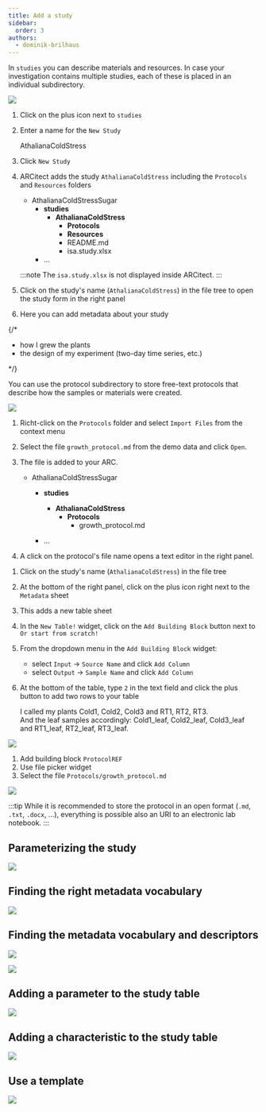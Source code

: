 ```yaml
---
title: Add a study
sidebar:
  order: 3
authors:
  - dominik-brilhaus
---
```



In `studies` you can describe materials and resources. In case your investigation contains multiple studies, each of these is placed in an individual subdirectory.

![](@images/start-here/arc-prototypic-study-divide-conquer.svg)

<Card icon="pen" title="ARCitect">

<Steps>

1. Click on the plus icon next to `studies`
2. Enter a name for the `New Study`

    <ViolaSays>

    AthalianaColdStress

    </ViolaSays>

3. Click `New Study`
4. ARCitect adds the study `AthalianaColdStress` including the `Protocols` and `Resources` folders
  
    <FileTree>
    
    - AthalianaColdStressSugar
      - **studies**
        - **AthalianaColdStress**
          - **Protocols**
          - **Resources**
          - README.md
          - isa.study.xlsx
      - ...
    
    </FileTree>

    :::note
    The `isa.study.xlsx` is not displayed inside ARCitect.
    :::

5. Click on the study's name (`AthalianaColdStress`) in the file tree to open the study form in the right panel
6. Here you can add metadata about your study

</Steps>

</Card>

{/* 
<ViolaSays>

- how I grew the plants
- the design of my experiment (two-day time series, etc.)

</ViolaSays>
 */}


<Card icon="approve-check" title="Protocols">

You can use the protocol subdirectory to store free-text protocols that describe how the samples or materials were created.

![](@images/start-here/arc-prototypic-study-identify.svg)

</Card>

<Card icon="pen" title="ARCitect">
<Steps>

1. Richt-click on the `Protocols` folder and select `Import Files` from the context menu 
3. Select the file `growth_protocol.md` from the demo data and click `Open`.
4. The file is added to your ARC.
  
    <FileTree>
    
    - AthalianaColdStressSugar
      - **studies**
        - **AthalianaColdStress**
          - **Protocols**
            - growth_protocol.md

      - ...
    
    </FileTree>

5. A click on the protocol's file name opens a text editor in the right panel.


</Steps>
</Card>


<Card icon="pen" title="ARCitect">
<Steps>

1. Click on the study's name (`AthalianaColdStress`) in the file tree
2. At the bottom of the right panel, click on the plus icon right next to the `Metadata` sheet
3. This adds a new table sheet
4. In the `New Table!` widget, click on the `Add Building Block` button next to `Or start from scratch!`
5. From the dropdown menu in the `Add Building Block` widget:
    - select `Input` -> `Source Name` and click `Add Column`
    - select `Output` -> `Sample Name` and click `Add Column`
6. At the bottom of the table, type `2` in the text field and click the plus button to add two rows to your table

    <ViolaSays>

    I called my plants Cold1, Cold2, Cold3 and RT1, RT2, RT3.  
    And the leaf samples accordingly: Cold1_leaf, Cold2_leaf, Cold3_leaf and RT1_leaf, RT2_leaf, RT3_leaf. 

    </ViolaSays>


</Steps>
</Card>

<Card icon="approve-check" title="Table representation">

![](@images/start-here/arc-prototypic-metadata-table-representation.svg)

</Card>


<Card icon="pen" title="ARCitect">
<Steps>

1. Add building block `ProtocolREF`
1. Use file picker widget
2. Select the file `Protocols/growth_protocol.md`

</Steps>
</Card>

<Card icon="approve-check" title="Referencing the protocol">

![](@images/start-here/arc-prototypic-study-protocolref.svg)

:::tip
While it is recommended to store the protocol in an open format (`.md`, `.txt`, `.docx`, …), everything is possible also an URI to an electronic lab notebook.
:::

</Card>

## Parameterizing the study

![](@images/start-here/arc-prototypic-study-parameterization.svg)

## Finding the right metadata vocabulary

![](@images/start-here/arc-prototypic-study-parameterization1.svg)

## Finding the metadata vocabulary and descriptors

![](@images/start-here/arc-prototypic-study-parameterization2.svg)

![](@images/start-here/arc-prototypic-study-parameterization3.svg)

## Adding a parameter to the study table 

![](@images/start-here/arc-prototypic-metadata-table-add-parameter.svg)

## Adding a characteristic to the study table 

![](@images/start-here/arc-prototypic-metadata-table-add-characteristic.svg)

## Use a template

![](@images/start-here/swate-templates.svg)